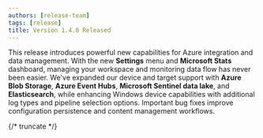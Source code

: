 ```yaml
---
authors: [release-team]
tags: [release]
title: Version 1.4.0 Released
---
```


This release introduces powerful new capabilities for Azure integration and data management. With the new **Settings** menu and **Microsoft Stats** dashboard, managing your workspace and monitoring data flow has never been easier. We've expanded our device and target support with **Azure Blob Storage**, **Azure Event Hubs**, **Microsoft Sentinel data lake**, and **Elasticsearch**, while enhancing Windows device capabilities with additional log types and pipeline selection options. Important bug fixes improve configuration persistence and content management workflows.

{/* truncate  */}

<Include id="release-1.4.0" />

